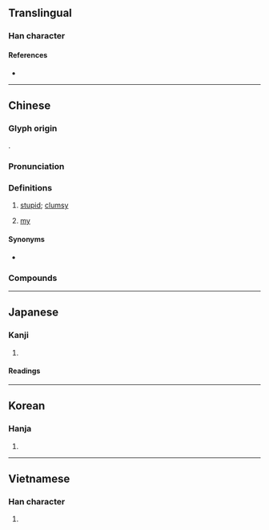 {{character info/new}}
==Translingual==

===Han character===
{{Han char|rn=64|rad=手|as=05|sn=8|four=52072|canj=QUU|ids=⿰扌出}}

====References====
* {{Han ref|kx=0426.070|dkj=11965|dj=0775.020|hdz=31860.030|uh=62D9|ud=25305|bh=A9E5|bd=43493}}

----

==Chinese==
{{zh-forms}}

===Glyph origin===
{{Han etym}}
{{Han compound|扌|出|c1=s|c2=p|t1=hand|ls=psc}}.

===Pronunciation===
{{zh-pron
|m=拙
|m-s=
|c=zyut3,zyut6
|c-t=
|g=
|h=pfs=chot
|j=
|mb=
|md=
|mn=ml:choah/choat
|mn_note=choah - vernacular; choat - literary
|mn-t=
|w=
|x=
|mc=y
|oc=y
|cat=a
}}

===Definitions===
{{zh-hanzi}}

# [[stupid]]; [[clumsy]]
# {{lb|zh|self-deprecating}}  [[my]]

====Synonyms====
* {{sense|stupid}}
{{zh-syn-saurus|愚笨}}

===Compounds===
{{zh-der|勤能補拙|口拙|古拙|命乖運拙|大巧若拙|守拙|將勤補拙|工拙|巧拙|弄巧反拙|弄巧成拙|心勞日拙|心拙口夯|心拙口笨|愚拙|才疏計拙|拙作|拙劣|拙口笨腮|拙口鈍腮|拙口鈍辭|拙夫|拙實|拙於言辭|拙樸|拙澀|拙物|拙病|拙目|拙眼|拙笨|拙筆|拙荊|拙著|拙見|拙計|時乖運拙|樸拙|犯拙|獻拙|百拙千醜|眼拙|稚拙|笨口拙舌|笨嘴拙腮|笨拙|老拙|藏拙|蚩拙|計窮途拙|辭巧理拙|迂拙|運拙時乖|運拙時艱|避賢謝拙|養拙|鳩拙}}

----

==Japanese==

===Kanji===
{{ja-kanji|grade=c|rs=手05}}

# {{rfdef|ja|sort=手05}}

====Readings====
{{ja-readings
|goon=せち
|kanon=せつ
|kun=つたな-い, まず-い
}}

----

==Korean==

===Hanja===
{{ko-hanja|hangeul=졸|eumhun=|rv=jol|mr=chol|y=col}}

# {{rfdef|ko|sort=手05}}

----

==Vietnamese==

===Han character===
{{vi-hantu|[[chút]], [[choắt]], [[chuyết]], [[sụt]], [[trút]], [[choét]], [[chót]], [[đúc]], [[nhốt]], [[suốt]]|rs=手05}}

# {{rfdef|vi|sort=手05}}